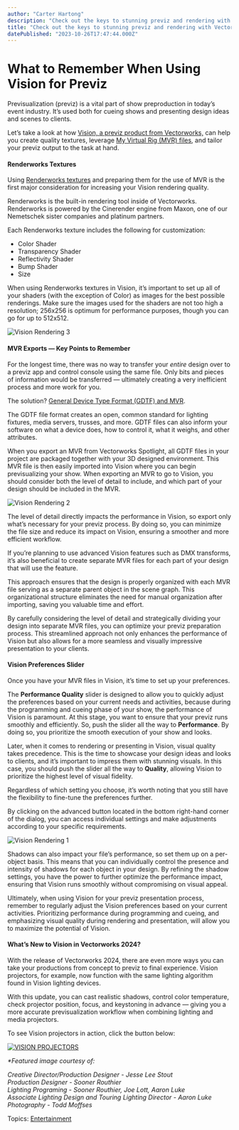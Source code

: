 ```yaml
---
author: "Carter Hartong"
description: "Check out the keys to stunning previz and rendering with Vectorworks Spotlight."
title: "Check out the keys to stunning previz and rendering with Vectorworks Spotlight." 
datePublished: "2023-10-26T17:47:44.000Z"
---
```

# What to Remember When Using Vision for Previz

Previsualization (previz) is a vital part of show preproduction in today’s event industry. It’s used both for cueing shows and presenting design ideas and scenes to clients.

Let’s take a look at how [Vision, a previz product from Vectorworks,](https://university.vectorworks.net/course/view.php?id=352) can help you create quality textures, leverage [My Virtual Rig (MVR) files](https://gdtf-share.com/help/en/help/mvr/index.html#:~:text=An%20MVR%20file%20consists%20of,mvr%22%20extension.), and tailor your previz output to the task at hand.

#### Renderworks Textures

Using [Renderworks textures](../../../net/vectorworks/blog/applying-customizing-textures-in-renderworks.html) and preparing them for the use of MVR is the first major consideration for increasing your Vision rendering quality.

Renderworks is the built-in rendering tool inside of Vectorworks. Renderworks is powered by the Cinerender engine from Maxon, one of our Nemetschek sister companies and platinum partners.

Each Renderworks texture includes the following for customization:

* Color Shader
* Transparency Shader
* Reflectivity Shader
* Bump Shader
* Size

When using Renderworks textures in Vision, it’s important to set up all of your shaders (with the exception of Color) as images for the best possible renderings. Make sure the images used for the shaders are not too high a resolution; 256x256 is optimum for performance purposes, though you can go for up to 512x512.

![Vision Rendering 3](https://blog.vectorworks.net/hs-fs/hubfs/Blog%20Images/231019_Vision%20Rendering/Vision%20Rendering%203.png?width=587&height=573&name=Vision%20Rendering%203.png)

#### MVR Exports — Key Points to Remember

For the longest time, there was no way to transfer your _entire_ design over to a previz app and control console using the same file. Only bits and pieces of information would be transferred — ultimately creating a very inefficient process and more work for you.

The solution? [General Device Type Format (GDTF) and MVR](../../../net/vectorworks/blog/getting-started-gdtf-mvr.html). 

The GDTF file format creates an open, common standard for lighting fixtures, media servers, trusses, and more. GDTF files can also inform your software on what a device does, how to control it, what it weighs, and other attributes.

When you export an MVR from Vectorworks Spotlight, all GDTF files in your project are packaged together with your 3D designed environment. This MVR file is then easily imported into Vision where you can begin previsualizing your show. When exporting an MVR to go to Vision, you should consider both the level of detail to include, and which part of your design should be included in the MVR.

![Vision Rendering 2](https://blog.vectorworks.net/hs-fs/hubfs/Blog%20Images/231019_Vision%20Rendering/Vision%20Rendering%202.png?width=1440&height=609&name=Vision%20Rendering%202.png)

The level of detail directly impacts the performance in Vision, so export only what’s necessary for your previz process. By doing so, you can minimize the file size and reduce its impact on Vision, ensuring a smoother and more efficient workflow.

If you’re planning to use advanced Vision features such as DMX transforms, it’s also beneficial to create separate MVR files for each part of your design that will use the feature. 

This approach ensures that the design is properly organized with each MVR file serving as a separate parent object in the scene graph. This organizational structure eliminates the need for manual organization after importing, saving you valuable time and effort.

By carefully considering the level of detail and strategically dividing your design into separate MVR files, you can optimize your previz preparation process. This streamlined approach not only enhances the performance of Vision but also allows for a more seamless and visually impressive presentation to your clients.

#### Vision Preferences Slider

Once you have your MVR files in Vision, it’s time to set up your preferences.

The **Performance Quality** slider is designed to allow you to quickly adjust the preferences based on your current needs and activities, because during the programming and cueing phase of your show, the performance of Vision is paramount. At this stage, you want to ensure that your previz runs smoothly and efficiently. So, push the slider all the way to **Performance**. By doing so, you prioritize the smooth execution of your show and looks.

Later, when it comes to rendering or presenting in Vision, visual quality takes precedence. This is the time to showcase your design ideas and looks to clients, and it’s important to impress them with stunning visuals. In this case, you should push the slider all the way to **Quality**, allowing Vision to prioritize the highest level of visual fidelity.

Regardless of which setting you choose, it’s worth noting that you still have the flexibility to fine-tune the preferences further.

By clicking on the advanced button located in the bottom right-hand corner of the dialog, you can access individual settings and make adjustments according to your specific requirements.

![Vision Rendering 1](https://blog.vectorworks.net/hs-fs/hubfs/Blog%20Images/231019_Vision%20Rendering/Vision%20Rendering%201.png?width=1440&height=810&name=Vision%20Rendering%201.png)

Shadows can also impact your file’s performance, so set them up on a per-object basis. This means that you can individually control the presence and intensity of shadows for each object in your design. By refining the shadow settings, you have the power to further optimize the performance impact, ensuring that Vision runs smoothly without compromising on visual appeal.

Ultimately, when using Vision for your previz presentation process, remember to regularly adjust the Vision preferences based on your current activities. Prioritizing performance during programming and cueing, and emphasizing visual quality during rendering and presentation, will allow you to maximize the potential of Vision. 

#### What’s New to Vision in Vectorworks 2024? 

With the release of Vectorworks 2024, there are even more ways you can take your productions from concept to previz to final experience. Vision projectors, for example, now function with the same lighting algorithm found in Vision lighting devices.

With this update, you can cast realistic shadows, control color temperature, check projector position, focus, and keystoning in advance — giving you a more accurate previsualization workflow when combining lighting and media projectors.

To see Vision projectors in action, click the button below:

[![VISION PROJECTORS](https://no-cache.hubspot.com/cta/default/3018241/cdd4a6fd-a117-4814-b39e-1502cf94a317.png)](https://cta-redirect.hubspot.com/cta/redirect/3018241/cdd4a6fd-a117-4814-b39e-1502cf94a317) 

_\*Featured image courtesy of:_

_Creative Director/Production Designer - Jesse Lee Stout_  
_Production Designer - Sooner Routhier_  
_Lighting Programing - Sooner Routhier, Joe Lott, Aaron Luke_  
_Associate Lighting Design and Touring Lighting Director - Aaron Luke_  
_Photography - Todd Moffses_

 Topics: [Entertainment](https://blog.vectorworks.net/topic/entertainment) 

 